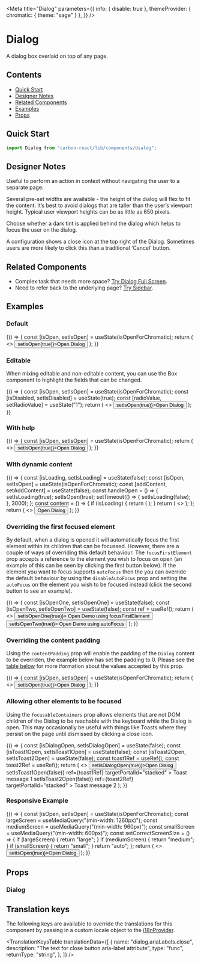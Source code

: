 

<Meta
  title="Dialog"
  parameters={{
    info: { disable: true },
    themeProvider: { chromatic: { theme: "sage" } },
  }}
/>

# Dialog

A dialog box overlaid on top of any page.

## Contents

- [Quick Start](#quick-start)
- [Designer Notes](#designer-notes)
- [Related Components](#related-components)
- [Examples](#examples)
- [Props](#props)

## Quick Start

```javascript
import Dialog from "carbon-react/lib/components/dialog";
```

## Designer Notes

Useful to perform an action in context without navigating the user to a separate page.

Several pre-set widths are available - the height of the dialog will flex to fit the content. It’s best to avoid dialogs that are taller than the user’s viewport height. Typical user viewport heights can be as little as 650 pixels.

Choose whether a dark tint is applied behind the dialog which helps to focus the user on the dialog.

A configuration shows a close icon at the top right of the Dialog. Sometimes users are more likely to click this than a traditional ‘Cancel’ button.

## Related Components

- Complex task that needs more space? [Try Dialog Full Screen](/?path=/docs/dialog-full-screen--default-story "Dialog Full Screen").
- Need to refer back to the underlying page? [Try Sidebar](/?path=/docs/sidebar--default-story "Sidebar").

## Examples

### Default

<Canvas>
  <Story name="default">
    {() => {
      const [isOpen, setIsOpen] = useState(isOpenForChromatic);
      return (
        <>
          <Button onClick={() => setIsOpen(true)}>Open Dialog</Button>
          <Dialog
            open={isOpen}
            onCancel={() => setIsOpen(false)}
            title="Title"
            subtitle="Subtitle"
          >
            <Form
              stickyFooter={true}
              height="500px"
              leftSideButtons={
                <Button onClick={() => setIsOpen(false)}>Cancel</Button>
              }
              saveButton={
                <Button buttonType="primary" type="submit">
                  Save
                </Button>
              }
            >
              <Typography>
                This is an example of a dialog with a Form as content
              </Typography>
              <Textbox label="First Name" />
              <Textbox label="Middle Name" />
              <Textbox label="Surname" />
              <Textbox label="Birth Place" />
              <Textbox label="Favourite Colour" />
              <Textbox label="Address" />
            </Form>
          </Dialog>
        </>
      );
    }}
  </Story>
</Canvas>

### Editable

When mixing editable and non-editable content, you can use the <LinkTo kind="Box" story="page">Box</LinkTo> component to highlight the fields that can be changed.

<Canvas>
  <Story name="editable" parameters={{ chromatic: { disable: true } }}>
    {() => {
      const [isOpen, setIsOpen] = useState(isOpenForChromatic);
      const [isDisabled, setIsDisabled] = useState(true);
      const [radioValue, setRadioValue] = useState("1");
      return (
        <>
          <Button onClick={() => setIsOpen(true)}>Open Dialog</Button>
          <Dialog
            open={isOpen}
            onCancel={() => setIsOpen(false)}
            title="Add an address"
          >
            <Form
              stickyFooter={true}
              height="500px"
              leftSideButtons={
                <Button onClick={() => setIsOpen(false)}>Cancel</Button>
              }
              saveButton={
                <Button buttonType="primary" type="submit">
                  Save
                </Button>
              }
            >
              <Typography variant="h3" mb="32px">
                Basic details
              </Typography>
              <Button onClick={() => setIsDisabled(!isDisabled)}>
                {isDisabled ? "Activate" : "Disable"} Address
              </Button>
              <RadioButtonGroup
                name="mybuttongroup"
                legend="How do you want to create this address?"
                legendInline
                onChange={({ target }) => setRadioValue(target.value)}
                value={radioValue}
                legendWidth={40}
              >
                <RadioButton
                  value="1"
                  label="Create a new Address"
                  size="large"
                  disabled={isDisabled}
                />
                <RadioButton
                  value="2"
                  label="Select an Existing address"
                  size="large"
                  disabled={isDisabled}
                />
              </RadioButtonGroup>
              <Box p="24px" bg="slateTint90" ml="88px">
                <Textbox labelInline label="Property Name" />
                <Fieldset>
                  <Textbox labelInline label="Address Line 1" />
                  <Textbox labelInline label="Address Line 2" />
                  <Textbox labelInline label="Town" />
                  <Textbox labelInline label="City" />
                  <Textbox labelInline label="Postcode" />
                </Fieldset>
              </Box>
            </Form>
          </Dialog>
        </>
      );
    }}
  </Story>
</Canvas>

### With help

<Canvas>
  <Story name="with help">
    {() => {
      const [isOpen, setIsOpen] = useState(isOpenForChromatic);
      return (
        <>
          <Button onClick={() => setIsOpen(true)}>Open Dialog</Button>
          <Dialog
            open={isOpen}
            onCancel={() => setIsOpen(false)}
            title="Add an address"
            help="Some help text"
          >
            <Form
              stickyFooter={true}
              height="500px"
              leftSideButtons={
                <Button onClick={() => setIsOpen(false)}>Cancel</Button>
              }
              saveButton={
                <Button buttonType="primary" type="submit">
                  Save
                </Button>
              }
            >
              <Box p="24px" bg="slateTint90" ml="88px">
                <Textbox labelInline label="Property Name" />
                <Fieldset>
                  <Textbox labelInline label="Address Line 1" />
                  <Textbox labelInline label="Address Line 2" />
                  <Textbox labelInline label="Town" />
                  <Textbox labelInline label="City" />
                  <Textbox labelInline label="Postcode" />
                </Fieldset>
              </Box>
            </Form>
          </Dialog>
        </>
      );
    }}
  </Story>
</Canvas>

### With dynamic content

<Canvas>
  <Story name="dynamic content" parameters={{ chromatic: { disable: true } }}>
    {() => {
      const [isLoading, setIsLoading] = useState(false);
      const [isOpen, setIsOpen] = useState(isOpenForChromatic);
      const [addContent, setAddContent] = useState(false);
      const handleOpen = () => {
        setIsLoading(true);
        setIsOpen(true);
        setTimeout(() => {
          setIsLoading(false);
        }, 3000);
      };
      const content = () => {
        if (isLoading) {
          return (
            <Loader
              isActive
              isInsideButton={false}
              size="small"
              style={{
                textAlign: "left",
              }}
            />
          );
        }
        return (
          <>
            <Textbox label="Textbox 1" labelInline />
            <Textbox label="Textbox 2" labelInline />
            <Textbox label="Textbox 3" labelInline />
            <Textbox label="Textbox 4" labelInline />
            <Textbox label="Textbox 5" labelInline />
            <Textbox label="Textbox 6" labelInline />
            <Textbox label="Textbox 7" labelInline />
          </>
        );
      };
      return (
        <>
          <Button onClick={handleOpen}>Open Dialog</Button>
          <Dialog
            size="medium"
            open={isOpen}
            title="Dialog with dynamic content"
            isLoading="isLoading"
            onCancel={() => setIsOpen(false)}
          >
            {content()}
          </Dialog>
        </>
      );
    }}
  </Story>
</Canvas>

### Overriding the first focused element

By default, when a dialog is opened it will automatically focus the first element within its children that can be focussed.
However, there are a couple of ways of overriding this default behaviour. The `focusFirstElement` prop accepts a reference
to the element you wish to focus on open (an example of this can be seen by clicking the first button below). If the element
you want to focus supports `autoFocus` then the you can override the default behaviour by using the `disableAutoFocus` prop
and setting the `autoFocus` on the element you wish to be focused instead (click the second button to see an example).

<Canvas>
  <Story
    name="focusing a different first element"
    parameters={{ chromatic: { disable: true } }}
  >
    {() => {
      const [isOpenOne, setIsOpenOne] = useState(false);
      const [isOpenTwo, setIsOpenTwo] = useState(false);
      const ref = useRef();
      return (
        <>
          <Button onClick={() => setIsOpenOne(true)}>
            Open Demo using focusFirstElement
          </Button>
          <Dialog
            focusFirstElement={ref}
            open={isOpenOne}
            onCancel={() => setIsOpenOne(false)}
            aria-label={"Demo using focusFirstElement"}
          >
            <p>Focus an element that doesnt support autofocus</p>
            <div
              style={{
                display: "flex",
                flexDirection: "column",
                justifyContent: "space-around",
                height: "150px",
              }}
            >
              <Button onClick={() => setisOpenOne(false)}>Not focused</Button>
              <Button forwardRef={ref} onClick={() => setisOpenOne(false)}>
                This should be focused first now
              </Button>
            </div>
            <Textbox label="Not focused" />
          </Dialog>
          <Button ml={2} onClick={() => setIsOpenTwo(true)}>
            Open Demo using autoFocus
          </Button>
          <Dialog
            disableAutoFocus
            open={isOpenTwo}
            onCancel={() => setIsOpenTwo(false)}
            aria-label={"Demo using autoFocus"}
          >
            <p>Focus an element that supports autoFocus</p>
            <div
              style={{
                display: "flex",
                flexDirection: "column",
                justifyContent: "space-around",
                height: "150px",
              }}
            >
              <Button onClick={() => setisOpenTwo(false)}>Not focused</Button>
              <Button onClick={() => setisOpenTwo(false)}>Not focused</Button>
            </div>
            <Textbox autoFocus label="This should be focused first now" />
          </Dialog>
        </>
      );
    }}
  </Story>
</Canvas>

### Overriding the content padding

Using the `contentPadding` prop will enable the padding of the `Dialog` content to be overriden, the example below has
set the padding to 0. Please see the [table below](#props) for more iformation about the values accepted by this prop.

<Canvas>
  <Story name="overriding content padding">
    {() => {
      const [isOpen, setIsOpen] = useState(isOpenForChromatic);
      return (
        <>
          <Button onClick={() => setIsOpen(true)}>Open Dialog</Button>
          <Dialog
            open={isOpen}
            onCancel={() => setIsOpen(false)}
            title="Title"
            subtitle="Subtitle"
            contentPadding={{ p: 0 }}
          >
            <Form
              stickyFooter={true}
              height="500px"
              leftSideButtons={
                <Button onClick={() => setIsOpen(false)}>Cancel</Button>
              }
              saveButton={
                <Button buttonType="primary" type="submit">
                  Save
                </Button>
              }
            >
              <Typography>
                This is an example of a dialog with a Form as content
              </Typography>
              <Textbox label="First Name" />
              <Textbox label="Middle Name" />
              <Textbox label="Surname" />
              <Textbox label="Birth Place" />
              <Textbox label="Favourite Colour" />
              <Textbox label="Address" />
              <Textbox label="First Name" />
              <Textbox label="Middle Name" />
              <Textbox label="Surname" />
              <Textbox label="Birth Place" />
              <Textbox label="Favourite Colour" />
              <Textbox label="Address" />
            </Form>
          </Dialog>
        </>
      );
    }}
  </Story>
</Canvas>

### Allowing other elements to be focused

Using the `focusableContainers` prop allows elements that are not DOM children of the Dialog to be reachable with the keyboard while the Dialog is open.
This may occasionally be useful with things like Toasts where they persist on the page until dismissed by clicking a close icon.

<Canvas>
  <Story
    name="other focusable containers"
    parameters={{ chromatic: { disable: true } }}
  >
    {() => {
      const [isDialogOpen, setIsDialogOpen] = useState(false);
      const [isToast1Open, setIsToast1Open] = useState(false);
      const [isToast2Open, setIsToast2Open] = useState(false);
      const toast1Ref = useRef();
      const toast2Ref = useRef();
      return (
        <>
          <Button onClick={() => setIsDialogOpen(true)}>Open Dialog</Button>
          <Dialog
            open={isDialogOpen}
            onCancel={() => setIsDialogOpen(false)}
            title="Title"
            subtitle="Subtitle"
            focusableContainers={[toast1Ref, toast2Ref]}
          >
            <Form
              stickyFooter={true}
              height="500px"
              leftSideButtons={
                <Button onClick={() => setIsDialogOpen(false)}>Cancel</Button>
              }
              saveButton={
                <Button buttonType="primary" type="submit">
                  Save
                </Button>
              }
            >
              <Typography>
                This is an example of a dialog with a Form as content
              </Typography>
              <Textbox label="First Name" />
              <Textbox label="Middle Name" />
              <Textbox label="Surname" />
              <Button onClick={() => setIsToast1Open(true)}>
                Show first toast
              </Button>
              <Button
                ml={2}
                buttonType="primary"
                onClick={() => setIsToast2Open(true)}
              >
                Show second toast
              </Button>
            </Form>
          </Dialog>
          <Toast
            open={isToast1Open}
            onDismiss={() => setIsToast1Open(false)}
            ref={toast1Ref}
            targetPortalId="stacked"
          >
            Toast message 1
          </Toast>
          <Toast
            open={isToast2Open}
            onDismiss={() => setIsToast2Open(false)}
            ref={toast2Ref}
            targetPortalId="stacked"
          >
            Toast message 2
          </Toast>
        </>
      );
    }}
  </Story>
</Canvas>

### Responsive Example

<Canvas>
  <Story 
    name="responsive" 
    parameters={
      { 
        chromatic: { 
          viewports: [1500, 900] 
        } 
      }
    }
  >
    {() => {
      const [isOpen, setIsOpen] = useState(isOpenForChromatic);
      const largeScreen = useMediaQuery("(min-width: 1260px)");
      const mediumScreen = useMediaQuery("(min-width: 960px)");
      const smallScreen = useMediaQuery("(min-width: 600px)");
      const setCorrectScreenSize = () => {
        if (largeScreen) {
          return "large";
        }
        if (mediumScreen) {
          return "medium";
        }
        if (smallScreen) {
          return "small";
        }
        return "auto";
      };
      return (
        <>
          <Button onClick={() => setIsOpen(true)}>Open Dialog</Button>
          <Dialog
            size={setCorrectScreenSize()}
            open={isOpen}
            onCancel={() => setIsOpen(false)}
            title="Title"
            subtitle="Subtitle"
          >
            <Form
              stickyFooter={true}
              height="500px"
              leftSideButtons={
                <Button onClick={() => setIsOpen(false)}>Cancel</Button>
              }
              saveButton={
                <Button buttonType="primary" type="submit">
                  Save
                </Button>
              }
            >
              <Typography>
                This is an example of a dialog with a Form as content
              </Typography>
              <Textbox label="First Name" />
              <Textbox label="Middle Name" />
              <Textbox label="Surname" />
              <Textbox label="Birth Place" />
              <Textbox label="Favourite Colour" />
              <Textbox label="Address" />
            </Form>
          </Dialog>
        </>
      );
    }}
  </Story>
</Canvas>

## Props

### Dialog

<ArgsTable of={Dialog} />

## Translation keys

The following keys are available to override the translations for this component by passing in a custom locale object to the
[i18nProvider](https://carbon.sage.com/?path=/story/documentation-i18n--page).

<TranslationKeysTable
  translationData={[
    {
      name: "dialog.ariaLabels.close",
      description: "The text for close button aria-label attribute",
      type: "func",
      returnType: "string",
    },
  ]}
/>
